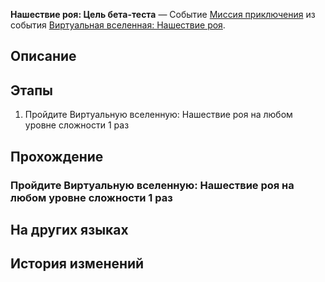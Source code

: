 {{Дополнить|Диалоги.}}
{{Миссия Инфобокс
|id              = 8013110
|Название        = 
|Изображение     = Миссия Освоения Нашествие роя Цель бета-теста.png
|Тип             = Миссия приключения
|События         = Виртуальная вселенная: Нашествие роя
|Глава           = 
|Условия         = 
* Завершена [[Миссия приключения]] ''[[Нашествие роя: Экспериментальное обучение&nbsp;II]]''
* Достигните [[Уровень Освоения|Уровня Освоения]] 21
|Персонажи       = Первопроходец
|СтартЛокация    = Офис Герты
|Мир             = Космическая станция «Герта»
|Локации         = Офис Герты
|Предыдущая      = Нашествие роя: Экспериментальное обучение&nbsp;II
|Следующая       = 
|Награды         = Кредиты*10 000
}}
'''Нашествие роя: Цель бета-теста''' — Событие [[Миссия приключения]] из события [[Виртуальная вселенная: Нашествие роя]].

==Описание==
{{Описание|<!--официальное описание из Перекрёстка судеб-->}}

==Этапы==
# Пройдите Виртуальную вселенную: Нашествие роя на любом уровне сложности 1 раз

==Прохождение==
{{Дополнить}}


===Пройдите Виртуальную вселенную: Нашествие роя на любом уровне сложности 1 раз===
{{Описание миссии|локация=Офис Герты|Герта, Жуань Мэй, Скрюллум и Стивен совместными усилиями выпустили первое большое обновление для Виртуальной вселенной! В Виртуальной вселенной были открыты 3 измерения. Между тем Герта придумала небольшую хитрость, чтобы быстрее приблизить вас к Эонам с помощью Зала визитов - здесь поведение многих вершителей судеб на протяжении всей истории было смоделировано и зашифровано в кодах. Вы можете подражать им и получать силу разных Путей, ведь преданное следование Пути - единственный способ получить аудиенцию у Эонов.}}
{{Диалог Начало}}
{{Диалог Конец}}

==На других языках==
{{На других языках
|en   = Swarm Disaster: Test Objective
|zhs  = 寰宇蝗灾：测试目标
|zht  = 寰宇蝗災：測試目標
|ja   = 宇宙の蝗害：テスト目標
|ko   = 곤충 떼 재난: 테스트 목표
|es   = La Plaga: Objetivo de simulación
|fr   = Désastre de l'Essaim&nbsp;: Objectif du test
|ru   = Нашествие роя: Цель бета-теста
|th   = หายนะแห่งมวลแมลง: เป้าหมายการทดสอบ
|vi   = Thảm Họa Đàn Côn Trùng: Mục Tiêu Thử Nghiệm
|de   = Schwarmkatastrophe: Ziel des Betatests
|id   = Bencana Swarm: Tujuan Uji Coba
|pt   = O Desastre do Enxame: Objetivo do Teste
}}

==История изменений==
{{История изменений|2.7}}
